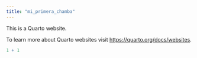```yaml
---
title: "mi_primera_chamba"
---
```


This is a Quarto website.

To learn more about Quarto websites visit <https://quarto.org/docs/websites>.

```r
1 + 1
```




